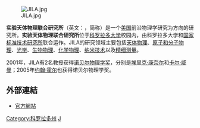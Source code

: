 {{noteTA
|T=zh-hant:實驗天體物理聯合研究所; zh-hans:实验天体物理联合研究所
|G1=Joint Institute of Laboratory Astrophysics
}}
[[File:JILA.jpg|thumb]]

'''实验天体物理联合研究所'''（英文：{{lang|en|Joint Institute of Laboratory Astrophysics}}，简称'''{{lang|en|JILA}}'''）是一个[[美国|美国]]前沿物理学研究为方向的研究所。'''实验天体物理联合研究所'''位于[[科罗拉多大学|科罗拉多大学]]校园内，由科罗拉多大学和[[国家标准技术研究所|国家标准技术研究所]]联合运作。JILA的研究领域主要包括[[天体物理|天体物理]]、[[原子和分子物理|原子和分子物理]]、[[光学|光学]]、[[生物物理|生物物理]]、[[化学物理|化学物理]]、[[纳米技术|纳米技术]]以及[[精细测量|精细测量]]。

2001年，JILA有2名教授获得[[诺贝尔物理学奖|诺贝尔物理学奖]]，分别是[[埃里克·康奈尔|埃里克·康奈尔]]和[[卡尔·威曼|卡尔·威曼]]；2005年[[约翰·霍尔|约翰·霍尔]]也获得诺贝尔物理学奖。

==外部連結==
* [http://jila.colorado.edu/ 官方網站]{{Wayback|url=http://jila.colorado.edu/ |date=20110807074905 }}

[[Category:科罗拉多州|Category:科罗拉多州]]
[[Category:天文組織和機構|J]]